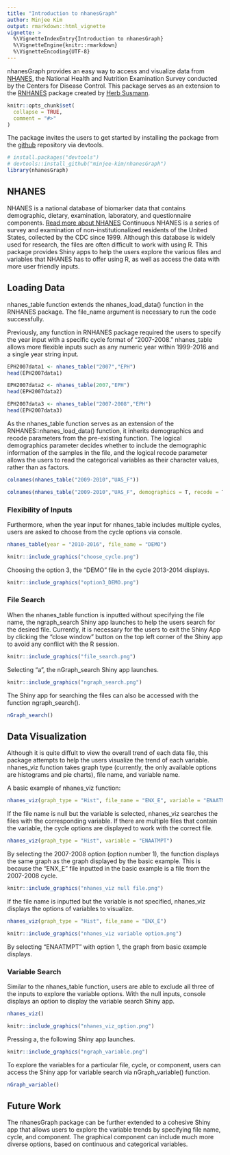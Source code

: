 ```yaml
---
title: "Introduction to nhanesGraph"
author: Minjee Kim
output: rmarkdown::html_vignette
vignette: >
  %\VignetteIndexEntry{Introduction to nhanesGraph}
  %\VignetteEngine{knitr::rmarkdown}
  %\VignetteEncoding{UTF-8}
---
```



nhanesGraph provides an easy way to access and visualize data from [NHANES](https://www.cdc.gov/nchs/nhanes/index.htm?CDC_AA_refVal=https%3A%2F%2Fwww.cdc.gov%2Fnchs%2Fnhanes.htm), the National Health and Nutrition Examination Survey conducted by the Centers for Disease Control. 
This package serves as an extension to the [RNHANES](https://cran.r-project.org/web/packages/RNHANES/vignettes/introduction.html) package created by [Herb Susmann](http://herbsusmann.com/). 


```r
knitr::opts_chunk$set(
  collapse = TRUE,
  comment = "#>"
)
```


The package invites the users to get started by installing the package from the [github](https://github.com/minjee-kim/nhanesGraph) repository via devtools. 
```r
# install.packages("devtools")
# devtools::install_github("minjee-kim/nhanesGraph")
library(nhanesGraph)
```

## NHANES 
NHANES is a national database of biomarker data that contains demographic, dietary, examination, laboratory, and questionnaire components. [Read more about NHANES](https://www.cdc.gov/nchs/nhanes/about_nhanes.htm) 
Continuous NHANES is a series of survey and examination of non-institutionalized residents of the United States, collected by the CDC since 1999. Although this database is widely used for research, the files are often difficult to work with using R. This package provides Shiny apps to help the users explore the various files and variables that NHANES has to offer using R, as well as access the data with more user friendly inputs. 

## Loading Data
nhanes_table function extends the nhanes_load_data() function in the RNHANES package. The file_name argument is necessary to run the code successfully. 

Previously, any function in RNHANES package required the users to specify the year input with a specific cycle format of "2007-2008." nhanes_table allows more flexible inputs such as any numeric year within 1999-2016 and a single year string input. 
```r
EPH2007data1 <- nhanes_table("2007","EPH")
head(EPH2007data1)

EPH2007data2 <- nhanes_table(2007,"EPH")
head(EPH2007data2)

EPH2007data3 <- nhanes_table("2007-2008","EPH")
head(EPH2007data3)
```

As the nhanes_table function serves as an extension of the RNHANES::nhanes_load_data() function, it inherits demographics and recode parameters from the pre-existing function. The logical demographics parameter decides whether to include the demographic information of the samples in the file, and the logical recode parameter allows the users to read the categorical variables as their character values, rather than as factors. 
```r
colnames(nhanes_table("2009-2010","UAS_F"))

colnames(nhanes_table("2009-2010","UAS_F", demographics = T, recode = T))
```


### Flexibility of Inputs

Furthermore, when the year input for nhanes_table includes multiple cycles, users are asked to choose from the cycle options via console. 
```r
nhanes_table(year = "2010-2016", file_name = "DEMO")
```


```r
knitr::include_graphics("choose_cycle.png")
```

Choosing the option 3, the "DEMO" file in the cycle 2013-2014 displays. 

```r
knitr::include_graphics("option3_DEMO.png")
```

### File Search

When the nhanes_table function is inputted without specifying the file name, the ngraph_search Shiny app launches to help the users search for the desired file. Currently, it is necessary for the users to exit the Shiny App by clicking the "close window" button on the top left corner of the Shiny app to avoid any conflict with the R session. 
```r
knitr::include_graphics("file_search.png")
```


Selecting "a", the nGraph_search Shiny app launches. 


```r
knitr::include_graphics("ngraph_search.png")
```

The Shiny app for searching the files can also be accessed with the function ngraph_search(). 
```r
nGraph_search()
```


## Data Visualization

Although it is quite diffult to view the overall trend of each data file, this package attempts to help the users visualize the trend of each variable. nhanes_viz function takes graph type (currently, the only available options are histograms and pie charts), file name, and variable name. 

A basic example of nhanes_viz function: 
```r
nhanes_viz(graph_type = "Hist", file_name = "ENX_E", variable = "ENAATMPT")
```

If the file name is null but the variable is selected, nhanes_viz searches the files with the corresponding variable. If there are multiple files that contain the variable, the cycle options are displayed to work with the correct file. 
```r
nhanes_viz(graph_type = "Hist", variable = "ENAATMPT")
```
By selecting the 2007-2008 option (option number 1), the function displays the same graph as the graph displayed by the basic example. This is because the "ENX_E" file inputted in the basic example is a file from the 2007-2008 cycle. 

```r
knitr::include_graphics("nhanes_viz null file.png")
```


If the file name is inputted but the variable is not specified, nhanes_viz displays the options of variables to visualize. 
```r
nhanes_viz(graph_type = "Hist", file_name = "ENX_E")
```

```r
knitr::include_graphics("nhanes_viz variable option.png")
```

By selecting "ENAATMPT" with option 1, the graph from basic example displays. 

### Variable Search 

Similar to the nhanes_table function, users are able to exclude all three of the inputs to explore the variable options. With the null inputs, console displays an option to display the variable search Shiny app.
```r
nhanes_viz()
```

```r
knitr::include_graphics("nhanes_viz_option.png")
```

Pressing a, the following Shiny app launches. 

```r
knitr::include_graphics("ngraph_variable.png")
```

To explore the variables for a particular file, cycle, or component, users can access the Shiny app for variable search via nGraph_variable() function. 

```r
nGraph_variable()
```


## Future Work 
The nhanesGraph package can be further extended to a cohesive Shiny app that allows users to explore the variable trends by specifying file name, cycle, and component. The graphical component can include much more diverse options, based on continuous and categorical variables. 


